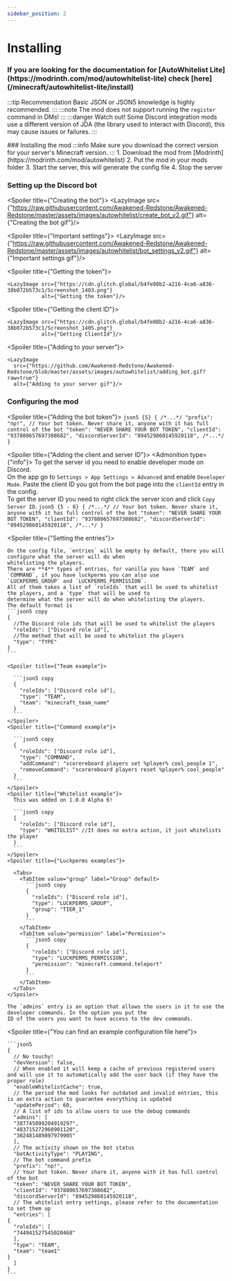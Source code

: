 ```yaml
---
sidebar_position: 2
---
```



# Installing

<h3 className={"![--ifm-h3-font-size:1.3rem]"}>
  If you are looking for the documentation for [AutoWhitelist Lite](https://modrinth.com/mod/autowhitelist-lite)
  check [here](/minecraft/autowhitelist-lite/install)
</h3>

:::tip Recommendation
  Basic JSON or JSON5 knowledge is highly recommended.
:::
:::note
  The mod does not support running the `register` command in DMs!
:::
:::danger Watch out!
Some Discord integration mods use a different version of JDA (the library used to interact with Discord), this may cause issues or failures.
:::

<Steps>
  ### Installing the mod
  :::info
  Make sure you download the correct version for your server's Minecraft version.
  :::
  1. Download the mod from [Modrinth](https://modrinth.com/mod/autowhitelist)
  2. Put the mod in your mods folder
  3. Start the server, this will generate the config file
  4. Stop the server

  ### Setting up the Discord bot
  <Spoiler title={"Creating the bot"}>
    <LazyImage
      src={"https://raw.githubusercontent.com/Awakened-Redstone/Awakened-Redstone/master/assets/images/autowhitelist/create_bot_v2.gif"}
      alt={"Creating the bot gif"}/>
  </Spoiler>

  <Spoiler title={"Important settings"}>
    <LazyImage
      src={"https://raw.githubusercontent.com/Awakened-Redstone/Awakened-Redstone/master/assets/images/autowhitelist/bot_settings_v2.gif"}
      alt={"Important settings gif"}/>
  </Spoiler>

  <Spoiler title={"Getting the token"}>

    <LazyImage src={"https://cdn.glitch.global/b4fe08b2-a216-4ca6-a836-38b072b573c1/Screenshot_1403.png"}
               alt={"Getting the token"}/>
  </Spoiler>

  <Spoiler title={"Getting the client ID"}>

    <LazyImage src={"https://cdn.glitch.global/b4fe08b2-a216-4ca6-a836-38b072b573c1/Screenshot_1405.png"}
               alt={"Getting ClientId"}/>
  </Spoiler>

  <Spoiler title={"Adding to your server"}>

    <LazyImage
      src={"https://github.com/Awakened-Redstone/Awakened-Redstone/blob/master/assets/images/autowhitelist/adding_bot.gif?raw=true"}
      alt={"Adding to your server gif"}/>
  </Spoiler>

  ### Configuring the mod
  <Spoiler title={"Adding the bot token"}>
    ```json5 {5}
    {
      /*...*/
      "prefix": "np!",
      // Your bot token. Never share it, anyone with it has full control of the bot
      "token": "NEVER SHARE YOUR BOT TOKEN",
      "clientId": "937880657697308682",
      "discordServerId": "894529860145920118",
      /*...*/
    }
    ```
  </Spoiler>

  <Spoiler title={"Adding the client and server ID"}>
    <Admonition type={"info"}>
      To get the server id you need to enable developer mode on Discord.<br/>
      On the app go to&nbsp;`Settings > App Settings > Advanced`&nbsp;and enable&nbsp;`Developer Mode`.
    </Admonition>
    Paste the client ID you got from the bot page into the `clientId` entry in the config.<br/>
    To get the server ID you need to right click the server icon and click `Copy Server ID`.
    ```json5 {5 - 6}
    {
      /*...*/
      // Your bot token. Never share it, anyone with it has full control of the bot
      "token": "NEVER SHARE YOUR BOT TOKEN",
      "clientId": "937880657697308682",
      "discordServerId": "894529860145920118",
      /*...*/
    }
    ```
  </Spoiler>

  <Spoiler title={"Setting the entries"}>

    On the config file, `entries` will be empty by default, there you will configure what the server will do when
    whitelisting the players.
    There are **4** types of entries, for vanilla you have `TEAM` and `COMMAND`, if you have luckperms you can also use
    `LUCKPERMS_GROUP` and `LUCKPERMS_PERMISSION`.
    All of them takes a list of `roleIds` that will be used to whitelist the players, and a `type` that will be used to
    determine what the server will do when whitelisting the players.
    The default format is
    ```json5 copy
    {
      //The Discord role ids that will be used to whitelist the players
      "roleIds": ["Discord role id"],
      //The method that will be used to whitelist the players
      "type": "TYPE"
    }
    ```

    <Spoiler title={"Team example"}>

      ```json5 copy
      {
        "roleIds": ["Discord role id"],
        "type": "TEAM",
        "team": "minecraft_team_name"
      }
      ```
    </Spoiler>
    <Spoiler title={"Command example"}>

      ```json5 copy
      {
        "roleIds": ["Discord role id"],
        "type": "COMMAND",
        "addCommand": "scorereboard players set %player% cool_people 1",
        "removeCommand": "scorereboard players reset %player% cool_people"
      }
      ```
    </Spoiler>
    <Spoiler title={"Whitelist example"}>
      This was added on 1.0.0 Alpha 6!

      ```json5 copy
      {
        "roleIds": ["Discord role id"],
        "type": "WHITELIST" //It does no extra action, it just whitelists the player
      }
      ```
    </Spoiler>
    <Spoiler title={"Luckperms examples"}>

      <Tabs>
        <TabItem value="group" label="Group" default>
          ```json5 copy
          {
            "roleIds": ["Discord role id"],
            "type": "LUCKPERMS_GROUP",
            "group": "TIER_1"
          }
          ```
        </TabItem>
        <TabItem value="permission" label="Permission">
          ```json5 copy
          {
            "roleIds": ["Discord role id"],
            "type": "LUCKPERMS_PERMISSION",
            "permission": "minecraft.command.teleport"
          }
          ```
        </TabItem>
      </Tabs>
    </Spoiler>

    The `admins` entry is an option that allows the users in it to use the developer commands. In the option you put the
    ID of the users you want to have access to the dev commands.
  </Spoiler>

  <Spoiler title={"You can find an example configuration file here"}>

    ```json5
    {
      // No touchy!
      "devVersion": false,
      // When enabled it will keep a cache of previous registered users and will use it to automatically add the user back (if they have the proper role)
      "enableWhitelistCache": true,
      // The period the mod looks for outdated and invalid entries, this is an extra action to guarantee everything is updated
      "updatePeriod": 60,
      // A list of ids to allow users to use the debug commands
      "admins": [
      "387745099204919297",
      "483715272960901120",
      "302481489897979905"
      ],
      // The activity shown on the bot status
      "botActivityType": "PLAYING",
      // The bot command prefix
      "prefix": "np!",
      // Your bot token. Never share it, anyone with it has full control of the bot
      "token": "NEVER SHARE YOUR BOT TOKEN",
      "clientId": "937880657697308682",
      "discordServerId": "894529860145920118",
      // The whitelist entry settings, please refer to the documentation to set them up
      "entries": [
    {
      "roleIds": [
      "744941527545020468"
      ],
      "type": "TEAM",
      "team": "team1"
    }
      ]
    }
    ```
  </Spoiler>

</Steps>